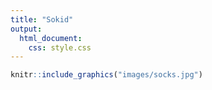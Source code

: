 ```yaml
---
title: "Sokid"
output:
  html_document:
    css: style.css
---
```


```r
knitr::include_graphics("images/socks.jpg")
```
